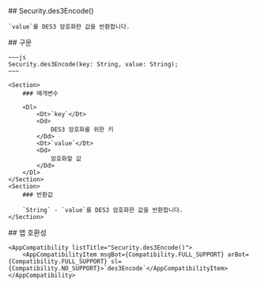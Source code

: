 
<Section>
    ## Security.des3Encode()

    `value`를 DES3 암호화한 값을 반환합니다.
</Section>
<Section>
    ## 구문

    ~~~js
    Security.des3Encode(key: String, value: String);
    ~~~

    <Section>
        ### 매개변수

        <Dl>
            <Dt>`key`</Dt>
            <Dd>
                DES3 암호화를 위한 키
            </Dd>
            <Dt>`value`</Dt>
            <Dd>
                암호화할 값
            </Dd>
        </Dl>
    </Section>
    <Section>
        ### 반환값

        `String` - `value`를 DES3 암호화한 값을 반환합니다.
    </Section>
</Section>
<Section>
    ## 앱 호환성

    <AppCompatibility listTitle="Security.des3Encode()">
        <AppCompatibilityItem msgBot={Compatibility.FULL_SUPPORT} arBot={Compatibility.FULL_SUPPORT} sl={Compatibility.NO_SUPPORT}>`des3Encode`</AppCompatibilityItem>
    </AppCompatibility>
</Section>